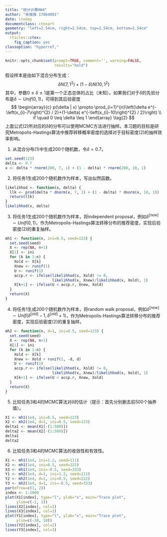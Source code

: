 ---
title: "统计计算HW4"
author: "朱强强 17064001"
date: \today
documentclass: ctexart
geometry: "left=2.54cm, right=2.54cm, top=2.54cm, bottom=2.54cm"
output:
  rticles::ctex:
    fig_caption: yes
classoption: "hyperref,"
---

```{r setup, include=FALSE}
knitr::opts_chunk$set(prompt=TRUE, comment='', warning=FALSE, 
                      results="hold")
```

\noindent 假设样本是由如下混合分布生成：
$$
\delta N(7,1^2)+(1-\delta)N(10, 1^2)
\tag{1}
$$
其中，参数$0 \le \delta \le 1$是第一个正态总体的占比（未知）。如果我们对于$\delta$的先验分布是$\delta \sim Unif(0,1)$，可得到其后验密度
$$
\begin{array}{c}
p(\delta | x) \propto \prod_{i=1}^{n}\left(\delta e^{-\left(x_{i}-7\right)^{2} / 2}+(1-\delta) e^{-\left(x_{i}-10\right)^{2} / 2}\right) \\
if \quad 0 \leq \delta \leq 1
\end{array}
\tag{2}
$$
上面公式(2)所对应的$\delta$的分布可以使用MCMC方法进行抽样。本习题的目标是研究Metropolis-Hastings算法中推荐转移概率密度的选择对于目标密度(2)的抽样效率影响。

1) 从混合分布(1)中生成200个随机数，令$\delta=0.7$。

```{r}
set.seed(123)
delta <- 0.7
x <- delta * rnorm(200, 7, 1) + (1 - delta) * rnorm(200, 10, 1)
```

2) 将任务1生成200个随机数作为样本，写出似然函数。

```{r}
likelihhod <- function(x, delta) {
  llk <- prod(delta * dnorm(x, 7, 1) + (1 - delta) * dnorm(x, 10, 1))
  return(llk)
}
likelihhod(x, delta)
```

3) 将任务1生成200个随机数作为样本，将independent proposal，例如$\delta^{[new]} \sim Unif(0,1)$，作为Metropolis-Hastings算法转移分布的推荐密度，实现后验密度(2)的重复抽样。

```{r}
mh1 <- function(n, ini=0.5, seed=123) {
  set.seed(seed)
  X <- rep(NA, n+1)
  X[1] <- ini
  for (k in 1:n) {
    Xold <- X[k]
    Xnew <- runif(1)
    U <- runif(1)
    accp.r <- ifelse(likelihhod(x, Xold) != 0, 
                     likelihhod(x, Xnew)/likelihhod(x, Xold), 1)
    X[k+1] <- ifelse(U < accp.r, Xnew, Xold)
  }
  return(X)
}
```

4) 将任务1生成200个随机数作为样本，将random walk proposal，例如$\delta^{[new]} \sim Unif\left(\delta^{[o l d]}-1, \delta^{[old]}+1\right)$，作为Metropolis-Hastings算法转移分布的推荐密度，实现后验密度(2)的重复抽样。

```{r}
mh2 <- function(n, d=1, ini=0.5, seed=123) {
  set.seed(seed)
  X <- rep(NA, n+1)
  X[1] <- ini
  for (k in 1:n) {
    Xold <- X[k]
    Xnew <- Xold + runif(1, -d, d)
    U <- runif(1)
    accp.r <- ifelse(likelihhod(x, Xold) != 0, 
                     likelihhod(x, Xnew)/likelihhod(x, Xold), 1)
    X[k+1] <- ifelse(U < accp.r, Xnew, Xold)
  }
  return(X)
}
```

5) 比较任务3和4的MCMC算法对$\delta$的估计（提示：首先分别删去前500个抽养值）。

```{r}
X1 <- mh1(1e4, ini=0.5, seed=123)
X2 <- mh2(1e4, d=1, ini=0.5, seed=123)
delta1 <- mean(X1[-(1:500)])
delta2 <- mean(X2[-(1:500)])
delta1
delta2
```

6) 比较任务3和4的MCMC算法的收敛性和有效性。

```{r}
X1 <- mh1(1e4, ini=1.2, seed=111)
X2 <- mh1(1e4, ini=0.5, seed=222)
X3 <- mh1(1e4, ini=-0.5, seed=333)
Y1 <- mh2(1e4, d=1, ini=1.2, seed=111)
Y2 <- mh2(1e4, d=1, ini=0.5, seed=222)
Y3 <- mh2(1e4, d=1, ini=-0.5, seed=333)
par(mfrow=c(1, 2))
index <- 1:1000
plot(X1[index], type="l", ylab="x", main="Trace plot", 
     ylim=c(-1, 1))
lines(X2[index], col=2)
lines(X3[index], col=3)
plot(Y1[index], type="l", ylab="x", main="Trace plot", 
     ylim=c(-10, 10))
lines(Y2[index], col=2)
lines(Y3[index], col=3)
```
